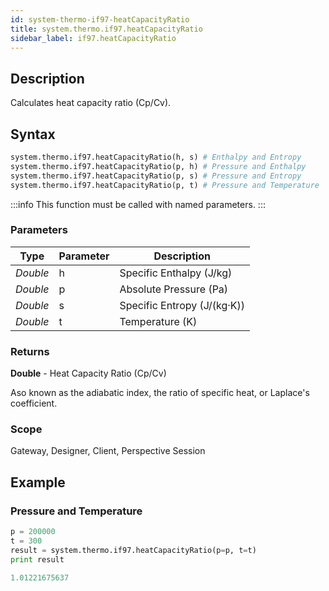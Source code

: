 ```yaml
---
id: system-thermo-if97-heatCapacityRatio
title: system.thermo.if97.heatCapacityRatio
sidebar_label: if97.heatCapacityRatio
---
```



## Description

Calculates heat capacity ratio (Cp/Cv). 

## Syntax

```python
system.thermo.if97.heatCapacityRatio(h, s) # Enthalpy and Entropy
system.thermo.if97.heatCapacityRatio(p, h) # Pressure and Enthalpy
system.thermo.if97.heatCapacityRatio(p, s) # Pressure and Entropy
system.thermo.if97.heatCapacityRatio(p, t) # Pressure and Temperature
```

:::info
This function must be called with named parameters.
:::

### Parameters

<APITable>

| Type     | Parameter | Description                     |
| -------- | --------- | ------------------------------- |
| _Double_ | h         | Specific Enthalpy (J/kg)        |
| _Double_ | p         | Absolute Pressure (Pa)          |
| _Double_ | s         | Specific Entropy (J/(kg·K))     |
| _Double_ | t         | Temperature (K)                |

</APITable>

### Returns
__Double__ - Heat Capacity Ratio (Cp/Cv)

Aso known as the adiabatic index, the ratio of specific heat, or Laplace's coefficient.


### Scope
Gateway, Designer, Client, Perspective Session

## Example

### Pressure and Temperature
```python
p = 200000
t = 300
result = system.thermo.if97.heatCapacityRatio(p=p, t=t)
print result
```

```python title="Result"
1.01221675637
```